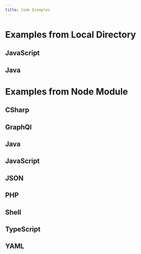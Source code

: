 ```yaml
---
title: Code Examples
---
```


# Examples from Local Directory

## JavaScript

<CodeExample import="/code-examples/example.js" title="JavaScript Code Sample" />

## Java

<CodeExample import="/code-examples/example.java" />

# Examples from Node Module

## CSharp

<CodeExample import="/code-examples/@commercetools-docs/code-examples/code-examples/example.cs" />

## GraphQl

<CodeExample import="/code-examples/@commercetools-docs/code-examples/code-examples/example.graphql" />

## Java

<CodeExample import="/code-examples/@commercetools-docs/code-examples/code-examples/example.java" />

## JavaScript

<CodeExample import="/code-examples/@commercetools-docs/code-examples/code-examples/example.js" />

## JSON

<CodeExample import="/code-examples/@commercetools-docs/code-examples/code-examples/example.json" />

## PHP

<CodeExample import="/code-examples/@commercetools-docs/code-examples/code-examples/example.php" />

## Shell

<CodeExample import="/code-examples/@commercetools-docs/code-examples/code-examples/example.sh" />

## TypeScript

<CodeExample import="/code-examples/@commercetools-docs/code-examples/code-examples/example.ts" />

## YAML

<CodeExample import="/code-examples/@commercetools-docs/code-examples/code-examples/example.yml" />
